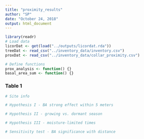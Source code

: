```yaml
---
title: "proximity_results"
author: "SP"
date: "October 24, 2018"
output: html_document
---
```


```r
library(readr)
# Load data
licorDat <- get(load("../outputs/licordat.rda"))
treeDat <- read_csv("../inventory_data/inventory.csv")
proxDat <- read_csv("../inventory_data/collar_proximity.csv")
```

```r
# Define functions
prox_analysis <- function() {}
basal_area_sum <- function() {}
```

### Table 1
```r
# Site info
```

```r
# Hypothesis I - BA strong effect within 5 meters
```

```r
# Hypothesis II - growing vs. dormant season
```

```r
# Hypothesis III - moisture-limited times
```

```r
# Sensitivity test - BA significance with distance
```